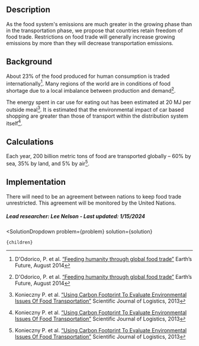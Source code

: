 

## Description
As the food system's emissions are much greater in the growing phase than in the transportation phase, we propose that countries retain freedom of food trade. Restrictions on food trade will generally increase growing emissions by more than they will decrease transportation emissions.

## Background
About 23% of the food produced for human consumption is traded internationally[^”1”]. Many regions of the world are in conditions of food shortage due to a local imbalance between production and demand[^”1”].

The energy spent in car use for eating out has been estimated at 20 MJ per outside meal[^”2”]. It is estimated that the environmental impact of car based shopping are greater  than those of transport within the distribution system itself[^”2”].


## Calculations
Each year, 200 billion metric tons of food are transported globally – 60% by sea, 35% by land, and 5% by air[^”2”].


## Implementation
There will need to be an agreement between nations to keep food trade unrestricted. This agreement will be monitored by the United Nations.

##### Lead researcher: Lee Nelson - Last updated: 1/15/2024

[^”1”]: D'Odorico, P. et al. [“Feeding humanity through global food trade”](https://doi.org/10.1002/2014EF000250) Earth’s Future, August 2014

[^”2”]: Konieczny P. et al. [“Using Carbon Footprint To Evaluate Environmental Issues Of Food Transportation”]( http://www.logforum.net) Scientific Journal of Logistics, 2013

  <SolutionDropdown 
    problem={problem} 
    solution={solution}
  >
    {children}
  </SolutionDropdown>